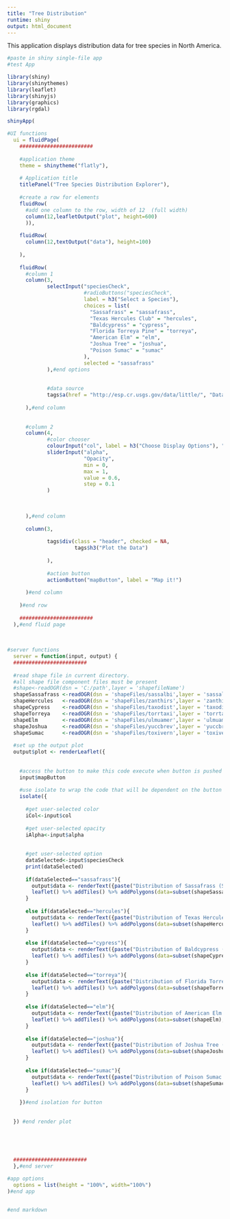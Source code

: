 ---
title: "Tree Distribution"
runtime: shiny
output: html_document
---
This application displays distribution data for tree species in North America.
```{r echo = FALSE, message=FALSE, warning=FALSE}

#paste in shiny single-file app
#test App

library(shiny)
library(shinythemes)
library(leaflet)
library(shinyjs)
library(graphics)
library(rgdal)

shinyApp(

#UI functions  
  ui = fluidPage(
    ########################   
    
    #application theme
    theme = shinytheme("flatly"),
    
    # Application title
    titlePanel("Tree Species Distribution Explorer"),
    
    #create a row for elements
    fluidRow(
      #add one column to the row, width of 12  (full width)
      column(12,leafletOutput("plot", height=600)
      )),
    
    fluidRow(
      column(12,textOutput("data"), height=100)
      
    ),
    
    fluidRow(
      #column 1
      column(3,
             selectInput("speciesCheck", 
                         #radioButtons("speciesCheck",              
                         label = h3("Select a Species"), 
                         choices = list(
                           "Sassafrass" = "sassafrass",
                           "Texas Hercules Club" = "hercules",
                           "Baldcypress" = "cypress",
                           "Florida Torreya Pine" = "torreya",
                           "American Elm" = "elm",
                           "Joshua Tree" = "joshua",
                           "Poison Sumac" = "sumac"                    
                         ),
                         selected = "sassafrass"
             ),#end options
             
             
             #data source
             tags$a(href = "http://esp.cr.usgs.gov/data/little/", "Data Source: U.S. Geological Survey", style = "color:#000080")
             
      ),#end column
      
      
      #column 2
      column(4,
             #color chooser
             colourInput("col", label = h3("Choose Display Options"), "008000", palette = "limited"),
             sliderInput("alpha",
                         "Opacity",
                         min = 0,
                         max = 1,
                         value = 0.6,
                         step = 0.1
             )
             
             
             
      ),#end column
      
      column(3, 
             
             tags$div(class = "header", checked = NA,
                      tags$h3("Plot the Data")
                      
             ),
             
             #action button
             actionButton("mapButton", label = "Map it!")
             
      )#end column
      
    )#end row
    
    ########################   
  ),#end fluid page
  
  
  
#server functions  
  server = function(input, output) {
  ########################  
    
  #read shape file in current directory. 
  #all shape file component files must be present
  #shape<-readOGR(dsn = 'C:/path',layer = 'shapefileName')
  shapeSassafrass <-readOGR(dsn = 'shapeFiles/sassalbi',layer = 'sassalbi')
  shapeHercules   <-readOGR(dsn = 'shapeFiles/zanthirs',layer = 'zanthirs')
  shapeCypress    <-readOGR(dsn = 'shapeFiles/taxodist',layer = 'taxodist')
  shapeTorreya    <-readOGR(dsn = 'shapeFiles/torrtaxi',layer = 'torrtaxi')
  shapeElm        <-readOGR(dsn = 'shapeFiles/ulmuamer',layer = 'ulmuamer')
  shapeJoshua     <-readOGR(dsn = 'shapeFiles/yuccbrev',layer = 'yuccbrev')
  shapeSumac      <-readOGR(dsn = 'shapeFiles/toxivern',layer = 'toxivern')
  
  #set up the output plot
  output$plot <- renderLeaflet({
    
    
    #access the button to make this code execute when button is pushed
    input$mapButton
    
    #use isolate to wrap the code that will be dependent on the button push
    isolate({
      
      #get user-selected color
      iCol<-input$col 
      
      #get user-selected opacity
      iAlpha<-input$alpha
      
      
      #get user-selected option
      dataSelected<-input$speciesCheck
      print(dataSelected)
      
      if(dataSelected=="sassafrass"){
        output$data <- renderText({paste("Distribution of Sassafrass (Sassafrass albidum)")})
        leaflet() %>% addTiles() %>% addPolygons(data=subset(shapeSassafrass), weight=2, color=iCol, fillOpacity = iAlpha)
      }
      
      else if(dataSelected=="hercules"){
        output$data <- renderText({paste("Distribution of Texas Hercules club (Zanthoxylum hirsutum)")})
        leaflet() %>% addTiles() %>% addPolygons(data=subset(shapeHercules), weight=2, color=iCol, fillOpacity = iAlpha)
      }
      
      else if(dataSelected=="cypress"){
        output$data <- renderText({paste("Distribution of Baldcypress (Taxodium distichum)")})
        leaflet() %>% addTiles() %>% addPolygons(data=subset(shapeCypress), weight=2, color=iCol, fillOpacity = iAlpha)
      }
      
      else if(dataSelected=="torreya"){
        output$data <- renderText({paste("Distribution of Florida Torreya Pine (Torreya taxifolia)")})
        leaflet() %>% addTiles() %>% addPolygons(data=subset(shapeTorreya), weight=2, color=iCol, fillOpacity = iAlpha)
      }
      
      else if(dataSelected=="elm"){
        output$data <- renderText({paste("Distribution of American Elm (Ulmus americana)")})
        leaflet() %>% addTiles() %>% addPolygons(data=subset(shapeElm), weight=2, color=iCol, fillOpacity = iAlpha)
      }
      
      else if(dataSelected=="joshua"){
        output$data <- renderText({paste("Distribution of Joshua Tree (Yucca brevifolia)")})
        leaflet() %>% addTiles() %>% addPolygons(data=subset(shapeJoshua), weight=2, color=iCol, fillOpacity = iAlpha)
      }
      
      else if(dataSelected=="sumac"){
        output$data <- renderText({paste("Distribution of Poison Sumac (Toxicodendron vernix)")})
        leaflet() %>% addTiles() %>% addPolygons(data=subset(shapeSumac), weight=2, color=iCol, fillOpacity = iAlpha)
      }      
      
    })#end isolation for button
    
    
  }) #end render plot
    
    
    
    
    
  ########################   
  },#end server

#app options
  options = list(height = "100%", width="100%")
)#end app


#end markdown
```


